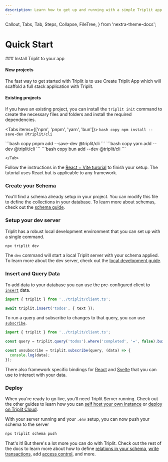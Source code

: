 ```yaml
---
description: Learn how to get up and running with a simple Triplit app.
---
```


  Callout,
  Tabs,
  Tab,
  Steps,
  Collapse,
  FileTree,
} from 'nextra-theme-docs';

# Quick Start

<Steps>
### Install Triplit to your app

#### New projects

The fast way to get started with Triplit is to use Create Triplit App which will scaffold a full stack application with Triplit.

<CreateTriplitAppTabs />

#### Existing projects

If you have an existing project, you can install the `triplit init` command to create the necessary files and folders and install the required dependencies.

<Tabs items={['npm', 'pnpm', 'yarn', 'bun']}>
  <Tab>
    ```bash copy
    npm install --save-dev @triplit/cli
    ```

  </Tab>
  <Tab>
    ```bash copy
    pnpm add --save-dev @triplit/cli
    ```

  </Tab>
  <Tab>
    ```bash copy
    yarn add --dev @triplit/cli 
    ```

  </Tab>
  <Tab>
    ```bash copy
    bun add --dev @triplit/cli 
    ```
    
    </Tab>
</Tabs>

Follow the instructions in the [React + Vite turorial](/react-tutorial) to finish your setup. The tutorial uses React but is applicable to any framework.

### Create your Schema

<FileTree>
  <FileTree.Folder name="triplit" defaultOpen>
    <FileTree.File name="schema.ts" />
  </FileTree.Folder>
</FileTree>

You'll find a schema already setup in your project. You can modify this file to define the collections in your database. To learn more about schemas, check out the [schema guide](/schemas).

### Setup your dev server

Triplit has a robust local development environment that you can set up with a single command.

```bash copy
npx triplit dev
```

The `dev` command will start a local Triplit server with your schema applied. To learn more about the dev server, check out the [local development guide](/local-development).

### Insert and Query Data

To add data to your database you can use the pre-configured client to [`insert`](/client/insert) data.

```typescript
import { triplit } from '../triplit/client.ts';

await triplit.insert('todos', { text });
```

To run a query and subscribe to changes to that query, you can use [`subscribe`](/client/subscribe).

```typescript
import { triplit } from '../triplit/client.ts';

const query = triplit.query('todos').where('completed', '=', false).build();

const unsubscribe = triplit.subscribe(query, (data) => {
  console.log(data);
});
```

There also framework specific bindings for [React](/frameworks/react) and [Svelte](/frameworks/svelte) that you can use to interact with your data.

### Deploy

When you're ready to go live, you'll need Triplit Server running. Check out the other guides to learn how you can [self host your own instance](/triplit-cloud/self-hosted-deployments) or [deploy on Triplit Cloud](/triplit-cloud/managed-machines).

With your server running and your `.env` setup, you can now push your schema to the server

```bash copy
npx triplit schema push
```

That's it! But there's a lot more you can do with Triplit. Check out the rest of the docs to learn more about how to define [relations in your schema](/schemas/relations), [write transactions](/client/transact), add [access control](/schemas/rules), and more.

</Steps>
